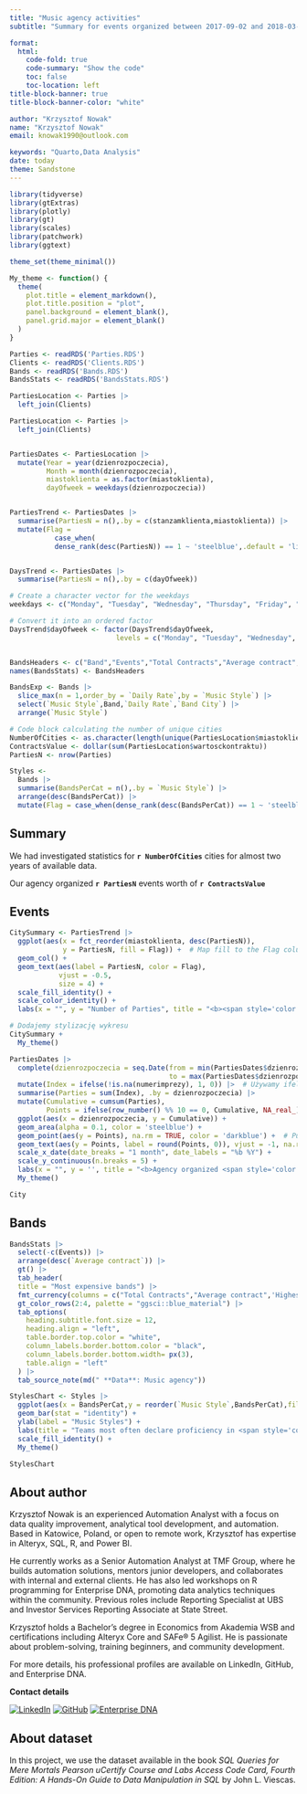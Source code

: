 ```yaml
---
title: "Music agency activities"
subtitle: "Summary for events organized between 2017-09-02 and 2018-03-04"

format:
  html:
    code-fold: true
    code-summary: "Show the code"
    toc: false
    toc-location: left
title-block-banner: true
title-block-banner-color: "white"

author: "Krzysztof Nowak"
name: "Krzysztof Nowak"
email: knowak1990@outlook.com

keywords: "Quarto,Data Analysis"
date: today
theme: Sandstone
---
```


```r
library(tidyverse)
library(gtExtras)
library(plotly)
library(gt)
library(scales)
library(patchwork)
library(ggtext)

theme_set(theme_minimal())

My_theme <- function() {
  theme(
    plot.title = element_markdown(),
    plot.title.position = "plot",
    panel.background = element_blank(),
    panel.grid.major = element_blank()
  )
}

Parties <- readRDS('Parties.RDS')
Clients <- readRDS('Clients.RDS')
Bands <- readRDS('Bands.RDS')
BandsStats <- readRDS('BandsStats.RDS')
```

```r
PartiesLocation <- Parties |>
  left_join(Clients)

PartiesLocation <- Parties |>
  left_join(Clients)


PartiesDates <- PartiesLocation |>
  mutate(Year = year(dzienrozpoczecia),
         Month = month(dzienrozpoczecia),
         miastoklienta = as.factor(miastoklienta),
         dayOfweek = weekdays(dzienrozpoczecia))


PartiesTrend <- PartiesDates |>
  summarise(PartiesN = n(),.by = c(stanzamklienta,miastoklienta)) |>
  mutate(Flag = 
           case_when(
           dense_rank(desc(PartiesN)) == 1 ~ 'steelblue',.default = 'lightgray'))


DaysTrend <- PartiesDates |>
  summarise(PartiesN = n(),.by = c(dayOfweek))

# Create a character vector for the weekdays
weekdays <- c("Monday", "Tuesday", "Wednesday", "Thursday", "Friday", "Saturday", "Sunday")

# Convert it into an ordered factor
DaysTrend$dayOfweek <- factor(DaysTrend$dayOfweek, 
                          levels = c("Monday", "Tuesday", "Wednesday", "Thursday", "Friday", "Saturday", "Sunday"), ordered = TRUE)


BandsHeaders <- c("Band","Events","Total Contracts","Average contract",'Highest value')
names(BandsStats) <- BandsHeaders

BandsExp <- Bands |>
  slice_max(n = 1,order_by = `Daily Rate`,by = `Music Style`) |>
  select(`Music Style`,Band,`Daily Rate`,`Band City`) |>
  arrange(`Music Style`)

# Code block calculating the number of unique cities
NumberOfCities <- as.character(length(unique(PartiesLocation$miastoklienta)))
ContractsValue <- dollar(sum(PartiesLocation$wartosckontraktu))
PartiesN <- nrow(Parties)

Styles <- 
  Bands |>
  summarise(BandsPerCat = n(),.by = `Music Style`) |>
  arrange(desc(BandsPerCat)) |>
  mutate(Flag = case_when(dense_rank(desc(BandsPerCat)) == 1 ~ 'steelblue',.default = 'lightgray'))

```

## Summary

We had investigated statistics for **`r NumberOfCities`** cities for almost two years of available data.

Our agency organized **`r PartiesN`** events worth of **`r ContractsValue`**

::: {.panel-tabset .nav-pills}
## Events

```r


CitySummary <- PartiesTrend |> 
  ggplot(aes(x = fct_reorder(miastoklienta, desc(PartiesN)), 
             y = PartiesN, fill = Flag)) +  # Map fill to the Flag column
  geom_col() + 
  geom_text(aes(label = PartiesN, color = Flag),    
            vjust = -0.5,                          
            size = 4) +                          
  scale_fill_identity() +  
  scale_color_identity() +  
  labs(x = "", y = "Number of Parties", title = "<b><span style='color:steelblue;'>Bullevue</span> is most popular city<b>")

# Dodajemy stylizację wykresu
CitySummary + 
  My_theme()


```

```r
PartiesDates |> 
  complete(dzienrozpoczecia = seq.Date(from = min(PartiesDates$dzienrozpoczecia),
                                       to = max(PartiesDates$dzienrozpoczecia), by = 'day')) |> 
  mutate(Index = ifelse(!is.na(numerimprezy), 1, 0)) |>  # Używamy ifelse zamiast case_when
  summarise(Parties = sum(Index), .by = dzienrozpoczecia) |> 
  mutate(Cumulative = cumsum(Parties),
         Points = ifelse(row_number() %% 10 == 0, Cumulative, NA_real_)) |>  # Co 10 dni dla punktów
  ggplot(aes(x = dzienrozpoczecia, y = Cumulative)) +
  geom_area(alpha = 0.1, color = 'steelblue') +
  geom_point(aes(y = Points), na.rm = TRUE, color = 'darkblue') +  # Punkty co 10 dni
  geom_text(aes(y = Points, label = round(Points, 0)), vjust = -1, na.rm = TRUE, size = 3) +  # Dodajemy etykiety co 10 dni
  scale_x_date(date_breaks = "1 month", date_labels = "%b %Y") +
  scale_y_continuous(n.breaks = 5) +
  labs(x = "", y = '', title = "<b>Agency organized <span style='color:steelblue;'>111</span>  events organized up to date<b>") +
  My_theme()

City

```

## Bands

```r
BandsStats |>
  select(-c(Events)) |>
  arrange(desc(`Average contract`)) |>
  gt() |>
  tab_header(
  title = "Most expensive bands") |> 
  fmt_currency(columns = c("Total Contracts","Average contract",'Highest value')) |>
  gt_color_rows(2:4, palette = "ggsci::blue_material") |>
  tab_options(
    heading.subtitle.font.size = 12,
    heading.align = "left",
    table.border.top.color = "white",
    column_labels.border.bottom.color = "black",
    column_labels.border.bottom.width= px(3),
    table.align = "left"
  ) |>
  tab_source_note(md(" **Data**: Music agency"))
```

```r
StylesChart <- Styles |>
  ggplot(aes(x = BandsPerCat,y = reorder(`Music Style`,BandsPerCat),fill = Flag)) +
  geom_bar(stat = "identity") +
  ylab(label = "Music Styles") +
  labs(title = "Teams most often declare proficiency in <span style='color:steelblue;'>classical works</span>")+
  scale_fill_identity() +
  My_theme()

StylesChart
```

## About author

Krzysztof Nowak is an experienced Automation Analyst with a focus on data quality improvement, analytical tool development, and automation. Based in Katowice, Poland, or open to remote work, Krzysztof has expertise in Alteryx, SQL, R, and Power BI.

He currently works as a Senior Automation Analyst at TMF Group, where he builds automation solutions, mentors junior developers, and collaborates with internal and external clients. He has also led workshops on R programming for Enterprise DNA, promoting data analytics techniques within the community. Previous roles include Reporting Specialist at UBS and Investor Services Reporting Associate at State Street.

Krzysztof holds a Bachelor's degree in Economics from Akademia WSB and certifications including Alteryx Core and SAFe® 5 Agilist. He is passionate about problem-solving, training beginners, and community development.

For more details, his professional profiles are available on LinkedIn, GitHub, and Enterprise DNA.

**Contact details**

[![LinkedIn](https://img.shields.io/badge/LinkedIn-profile-blue?style=flat&logo=linkedin)](https://linkedin.com/in/krzysztofnowakdata) [![GitHub](https://img.shields.io/badge/GitHub-profile-black?style=flat&logo=github)](https://github.com/KrzysztofNowakJaw) [![Enterprise DNA](https://img.shields.io/badge/Enterprise%20DNA-bio-ff69b4?style=flat)](https://enterprisedna.co/experts)

## About dataset

In this project, we use the dataset available in the book *SQL Queries for Mere Mortals Pearson uCertify Course and Labs Access Code Card, Fourth Edition: A Hands-On Guide to Data Manipulation in SQL* by John L. Viescas.
:::

